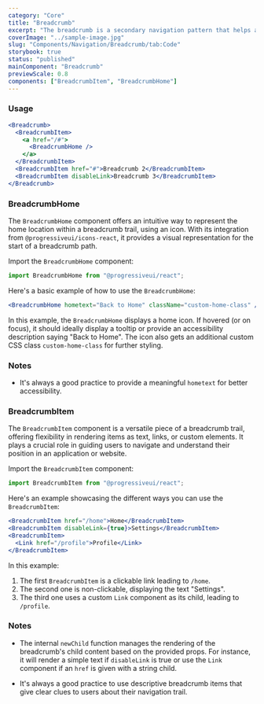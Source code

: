 ```yaml
---
category: "Core"
title: "Breadcrumb"
excerpt: "The breadcrumb is a secondary navigation pattern that helps a user understand the hierarchy among levels and navigate back through them."
coverImage: "../sample-image.jpg"
slug: "Components/Navigation/Breadcrumb/tab:Code"
storybook: true
status: "published"
mainComponent: "Breadcrumb"
previewScale: 0.8
components: ["BreadcrumbItem", "BreadcrumbHome"]
---
```


### Usage

```jsx live
<Breadcrumb>
  <BreadcrumbItem>
    <a href="/#">
      <BreadcrumbHome />
    </a>
  </BreadcrumbItem>
  <BreadcrumbItem href="#">Breadcrumb 2</BreadcrumbItem>
  <BreadcrumbItem disableLink>Breadcrumb 3</BreadcrumbItem>
</Breadcrumb>
```

### BreadcrumbHome

The `BreadcrumbHome` component offers an intuitive way to represent the home location within a breadcrumb trail, using an icon. With its integration from `@progressiveui/icons-react`, it provides a visual representation for the start of a breadcrumb path.

Import the `BreadcrumbHome` component:

```jsx
import BreadcrumbHome from "@progressiveui/react";
```

Here's a basic example of how to use the `BreadcrumbHome`:

```jsx
<BreadcrumbHome hometext="Back to Home" className="custom-home-class" />
```

In this example, the `BreadcrumbHome` displays a home icon. If hovered (or on focus), it should ideally display a tooltip or provide an accessibility description saying "Back to Home". The icon also gets an additional custom CSS class `custom-home-class` for further styling.

### Notes

- It's always a good practice to provide a meaningful `hometext` for better accessibility.

### BreadcrumbItem

The `BreadcrumbItem` component is a versatile piece of a breadcrumb trail, offering flexibility in rendering items as text, links, or custom elements. It plays a crucial role in guiding users to navigate and understand their position in an application or website.

Import the `BreadcrumbItem` component:

```jsx
import BreadcrumbItem from "@progressiveui/react";
```

Here's an example showcasing the different ways you can use the `BreadcrumbItem`:

```jsx
<BreadcrumbItem href="/home">Home</BreadcrumbItem>
<BreadcrumbItem disableLink={true}>Settings</BreadcrumbItem>
<BreadcrumbItem>
  <Link href="/profile">Profile</Link>
</BreadcrumbItem>
```

In this example:

1. The first `BreadcrumbItem` is a clickable link leading to `/home`.
2. The second one is non-clickable, displaying the text "Settings".
3. The third one uses a custom `Link` component as its child, leading to `/profile`.

### Notes

- The internal `newChild` function manages the rendering of the breadcrumb's child content based on the provided props. For instance, it will render a simple text if `disableLink` is true or use the `Link` component if an `href` is given with a string child.

- It's always a good practice to use descriptive breadcrumb items that give clear clues to users about their navigation trail.
